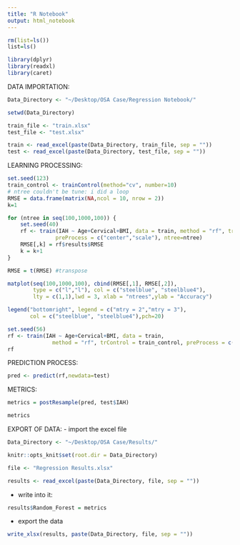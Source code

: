 ```yaml
---
title: "R Notebook"
output: html_notebook
---
```



```r
rm(list=ls())
list=ls()
```

```r
library(dplyr)
library(readxl)
library(caret)
```

DATA IMPORTATION:
```r
Data_Directory <- "~/Desktop/OSA Case/Regression Notebook/"

setwd(Data_Directory)

train_file <- "train.xlsx"
test_file <- "test.xlsx"

train <- read_excel(paste(Data_Directory, train_file, sep = ""))
test <- read_excel(paste(Data_Directory, test_file, sep = ""))
```

LEARNING PROCESSING:
```r
set.seed(123)
train_control <- trainControl(method="cv", number=10)
# ntree couldn't be tune: i did a loop
RMSE = data.frame(matrix(NA,ncol = 10, nrow = 2))
k=1

for (ntree in seq(100,1000,100)) {
	set.seed(40)
	rf <- train(IAH ~ Age+Cervical+BMI, data = train, method = "rf", trControl = train_Control, 
               preProcess = c("center","scale"), ntree=ntree)
	RMSE[,k] = rf$results$RMSE
	k = k+1
}
```

```r
RMSE = t(RMSE) #transpose 

matplot(seq(100,1000,100), cbind(RMSE[,1], RMSE[,2]), 
        type = c("l","l"), col = c("steelblue", "steelblue4"), 
        lty = c(1,1),lwd = 3, xlab = "ntrees",ylab = "Accuracy")

legend("bottomright", legend = c("mtry = 2","mtry = 3"), 
       col = c("steelblue", "steelblue4"),pch=20)
```

```r
set.seed(56)
rf <- train(IAH ~ Age+Cervical+BMI, data = train,
              method = "rf", trControl = train_control, preProcess = c("center","scale"), ntrees = 200)
rf
```

PREDICTION PROCESS:
```r
pred <- predict(rf,newdata=test)
```

METRICS:
```r
metrics = postResample(pred, test$IAH)

metrics
```


EXPORT OF DATA:
- import the excel file
```r
Data_Directory <- "~/Desktop/OSA Case/Results/"

knitr::opts_knit$set(root.dir = Data_Directory)

file <- "Regression Results.xlsx"

results <- read_excel(paste(Data_Directory, file, sep = ""))
```

- write into it:
```r
results$Random_Forest = metrics
```

- export the data 
```r
write_xlsx(results, paste(Data_Directory, file, sep = ""))
```
